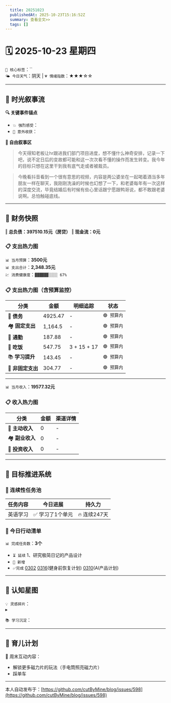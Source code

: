 ```yaml
---
  title: 20251023
  publishedAt: 2025-10-23T15:16:52Z
  summary: 查看全文>>
  tags: []
---
```


# 🗓️ 2025-10-23 星期四  
`🔑 核心标签`：``  
`🌤️ 今日天气`：阴天 | `💗 情绪指数`：★★★☆☆   

---


## 🌊 **时光叙事流**
**🔍 关键事件锚点**  
- `💥 强烈感受`：         
- `🎉 意外收获`：           

**📖 自由叙事区**  
> 今天得知老板让hr跟进我们部门项目进度，想不懂什么神奇安排，记录一下吧，说不定日后的变故都可能和这一次次看不懂的操作而发生转变。我今年的目标只想在这里干到我有底气走或者被裁员。

> 今晚看抖音看到一个很有意思的视频，内容是两公婆坐在一起喝着酒当多年朋友一样在聊天，我刚刚洗澡的时候也幻想了一下，和老婆每年有一次这样的深度交流，毕竟结婚后有时候有些心里话跟宁愿跟鸭哥说，都不敢跟老婆说啊。总怕触碰底线。

---

## 💸 **财务快照**
‖ **总负债：397510.15元（房贷）**
‖ **现金流：0元**

### 📋 支出热力图

`📊 当月预算`：**3500元**  
`📊 支出合计`：**2,348.35元**  
`💹 消费健康度`：`▓▓▓▓▓▓░░░░ 67%`  
### 📋 支出热力图（含预算监控）
| 分类         | 金额    | 明细追踪                  | 状态           |
|--------------|---------|---------------------------|----------------|
| 🏦 **债务**    | 4925.47   |  -  | `🟢 预算内`   |
| 🏘️ **固定支出** | 1,164.5     |  -  | `🟢 预算内`     |
| 🚌 **通勤**     | 187.88   | -  | `🟢 预算内`     |
| 🍜 **吃饭**     | 547.75  |  3 + 15 + 17  | `🟢 预算内`   |
| 📚 **学习提升** | 143.45      |   -     | `🟢 预算内`     |
| 🎲 **非固定支出** | 304.77   |  -  | `🟢 预算内`  |
---

`📊 当月收入`：**19577.32元**  

### 📋 收入热力图
| 分类         | 金额    | 渠道详情             |
|--------------|---------|-------------------------|
| 🏦 **主动收入**  | 0                | -        |
| 🏘️ **副业收入**  | 0                | -        |
| 🚌 **投资收入**  | 0                | -        |



---

## 🎯 **目标推进系统**

### 🔄 连续性任务池
| 任务内容                | 今日进展          | 持久力     |
|-------------------------|-------------------|------------|
| 英语学习         | ✅ 学习了1个单元 | 🔥 连续247天  |




### 📌 今日行动清单

`📊 完成任务数`：**3个**  
- `⏳ 延续` 1、研究极简日记的产品设计             
- `🚩 新增`   
- `✅完成` [0302](note://WEB9685e40ae7a6464db1196641a1ffd0ee)   [0316](note://WEBc1fcc89ec3e741538b703e8017b38c9f)(健身前恢复计划)  [0310](note://WEBfc89f9187c014fbe9fab88e2d09b4bde)(AI产品计划)


---

## 🌌 **认知星图**
`💡 灵感碎片`：  
▸ 


`📚 学习沉淀`：  
>    

---

## 🌃 育儿计划

🚀 周末互动内容：  
- 解锁更多磁力片的玩法（手电筒照亮磁力片）  
- 踩单车

---
本人自动发布于：[https://github.com/cutByMine/blog/issues/598](https://github.com/cutByMine/blog/issues/598)
